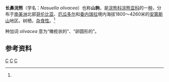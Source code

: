 {{speciesbox
| image = Ulisse Aldrovandi - Mountain Coati.jpg
| status = NT
| status_system = IUCN3.1
| status_ref = <ref name=IUCN>{{Cite iucn | author = González-Maya, J.F., Reid, F. & Helgen, K. | last-author-amp = yes | title = ''Nasuella olivacea'' | volume = 2016 | page = e.T72261737A45201571 | date = 2016 | doi = 10.2305/IUCN.UK.2016-1.RLTS.T72261737A45201571.en }}</ref>
| genus = Nasuella
| species = olivacea
| authority = [[约翰·爱德华·格雷|J. E. Gray]], 1865
| range_map = Mountain Coati area.png
}}

'''长鼻浣熊'''（学名：''Nasuella olivacea''）也称'''山豿'''，是[[浣熊科|浣熊科]][[浣熊亚科|浣熊亚科]]的一[[物种|种]]，分布于[[南美洲|南美洲]]北部[[哥伦比亚|哥伦比亚]]、[[厄瓜多尔|厄瓜多尔]]和[[委内瑞拉|委内瑞拉]]境内海拔1800～4260米的[[安第斯山|安第斯山]]地区。树栖，[[杂食性|杂食性]]。<ref name=IUCN/>

种加词 ''olivacea'' 意为“橄榄状的”、“卵圆形的”。

==参考资料==
{{reflist}}

{{Taxonbar|from=Q149398}}

[[Category:IUCN紅色名錄近危物種|C]]
[[Category:长鼻浣熊属|C]]
[[Category:1865年描述的动物|C]]
